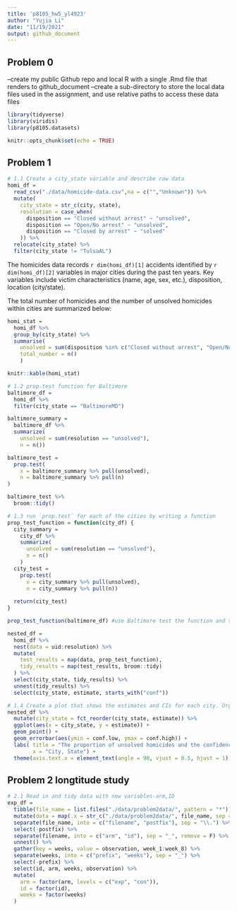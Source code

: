 ```yaml
---
title: 'p8105_hw5_yl4923'
author: "Yujia Li"
date: "11/19/2021"
output: github_document
---
```


## Problem 0
--create my public Github repo and local R with a single .Rmd file that renders to github_document
--create a sub-directory to store the local data files used in the assignment, and use relative paths to access these data files
```r
library(tidyverse)
library(viridis)
library(p8105.datasets)

knitr::opts_chunk$set(echo = TRUE)
```

## Problem 1 
```r
# 1.1 Create a city_state variable and describe raw data
homi_df = 
  read_csv("./data/homicide-data.csv",na = c("","Unknown")) %>% 
  mutate(
    city_state = str_c(city, state),
    resolution = case_when(
      disposition == "Closed without arrest" ~ "unsolved",
      disposition == "Open/No arrest" ~ "unsolved",
      disposition == "Closed by arrest" ~ "solved"
    )) %>%
  relocate(city_state) %>%
  filter(city_state != "TulsaAL")
```
The homicides data records  `r dim(homi_df)[1]` accidents identified by `r dim(homi_df)[2]` variables in major cities during the past ten years. Key variables include victim characteristics (name, age, sex, etc.), disposition, location (city/state).

The total number of homicides and the number of unsolved homicides within cities are summarized below:
```r
homi_stat = 
  homi_df %>% 
  group_by(city_state) %>% 
  summarise(
    unsolved = sum(disposition %in% c("Closed without arrest", "Open/No arrest")), 
    total_number = n()
    )

knitr::kable(homi_stat)
```

```r
# 1.2 prop.test function for Baltimore
baltimore_df = 
  homi_df %>%
  filter(city_state == "BaltimoreMD")

baltimore_summary = 
  baltimore_df %>% 
  summarize(
    unsolved = sum(resolution == "unsolved"),
    n = n())

baltimore_test = 
  prop.test(
    x = baltimore_summary %>% pull(unsolved),
    n = baltimore_summary %>% pull(n)
)

baltimore_test %>% 
  broom::tidy()
```

```r
# 1.3 run `prop.test` for each of the cities by writing a function
prop_test_function = function(city_df) {
  city_summary = 
    city_df %>% 
    summarize(
      unsolved = sum(resolution == "unsolved"),
      n = n()
    )
  city_test = 
    prop.test(
      x = city_summary %>% pull(unsolved),
      n = city_summary %>% pull(n))
  
  return(city_test)
}

prop_test_function(baltimore_df) #use Baltimore test the function and then run across all cities

nested_df = 
  homi_df %>%
  nest(data = uid:resolution) %>%
  mutate(
    test_results = map(data, prop_test_function),
    tidy_results = map(test_results, broom::tidy)
  ) %>%
  select(city_state, tidy_results) %>%
  unnest(tidy_results) %>%
  select(city_state, estimate, starts_with("conf"))
```

```r
# 1.4 Create a plot that shows the estimates and CIs for each city. Organize cities according to the proportion of unsolved homicides.
nested_df %>% 
  mutate(city_state = fct_reorder(city_state, estimate)) %>%
  ggplot(aes(x = city_state, y = estimate)) +
  geom_point() +
  geom_errorbar(aes(ymin = conf.low, ymax = conf.high)) +
  labs( title = "The proportion of unsolved homicides and the confidence interval for each city",
        x = "City, State") +
  theme(axis.text.x = element_text(angle = 90, vjust = 0.5, hjust = 1))
```

## Problem 2 longtitude study
```r
# 2.1 Read in and tidy data with new variables-arm,ID
exp_df = 
  tibble(file_name = list.files("./data/problem2data/", pattern = "*")) %>% 
  mutate(data = map(.x = str_c("./data/problem2data/", file_name, sep = ""), ~ read.csv(.x))) %>% # read data
  separate(file_name, into = c("filename", "postfix"), sep = "\\.") %>% 
  select(-postfix) %>% 
  separate(filename, into = c("arm", "id"), sep = "_", remove = F) %>%
  unnest() %>% 
  gather(key = weeks, value = observation, week_1:week_8) %>% 
  separate(weeks, into = c("prefix", "weeks"), sep = "_") %>% 
  select(-prefix) %>%
  select(id, arm, weeks, observation) %>% 
  mutate(
    arm = factor(arm, levels = c("exp", "con")), 
    id = factor(id), 
    weeks = factor(weeks)
  ) 
```